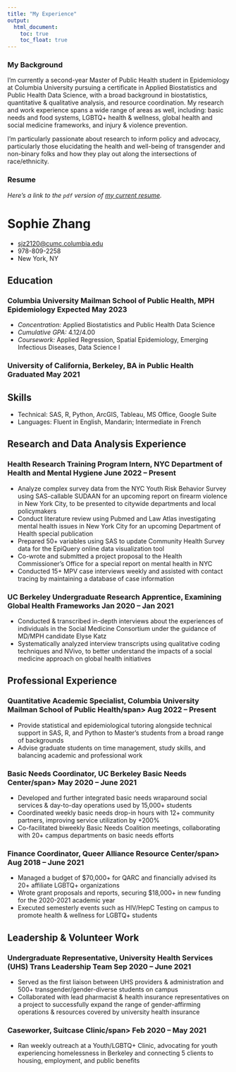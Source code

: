 ```yaml
---
title: "My Experience"
output: 
  html_document:
    toc: true
    toc_float: true
---
```


### My Background

I’m currently a second-year Master of Public Health student in Epidemiology at Columbia University pursuing a certificate in Applied Biostatistics and Public Health Data Science, with a broad background in biostatistics, quantitative & qualitative analysis, and resource coordination. My research and work experience spans a wide range of areas as well, including: basic needs and food systems, LGBTQ+ health & wellness, global health and social medicine frameworks, and injury & violence prevention. 

I'm particularly passionate about research to inform policy and advocacy, particularly those elucidating the health and well-being of transgender and non-binary folks and how they play out along the intersections of race/ethnicity. 


### Resume

*Here's a link to the `pdf` version of [my current resume](https://drive.google.com/file/d/1b2QSKWLYn_KWABWQyGyd8sXSLuAwS2Tp/view?usp=share_link).*

# Sophie Zhang

- <sjz2120@cumc.columbia.edu>
- 978-809-2258
- New York, NY


## Education

### <span>Columbia University Mailman School of Public Health, MPH Epidemiology</span> <span>Expected May 2023</span>

  - *Concentration:* Applied Biostatistics and Public Health Data Science
  - *Cumulative GPA:* 4.12/4.00
  - *Coursework:* Applied Regression, Spatial Epidemiology, Emerging Infectious Diseases, Data Science I
 
### <span>University of California, Berkeley, BA in Public Health</span> <span>Graduated May 2021</span>

  
## Skills

 - Technical: SAS, R, Python, ArcGIS, Tableau, MS Office, Google Suite
 - Languages: Fluent in English, Mandarin; Intermediate in French
 

## Research and Data Analysis Experience

### <span>Health Research Training Program Intern, NYC Department of Health and Mental Hygiene</span> <span>June 2022 -- Present</span>

 - Analyze complex survey data from the NYC Youth Risk Behavior Survey using SAS-callable SUDAAN for an upcoming report on firearm violence in New York City, to be presented to citywide departments and local policymakers
 - Conduct literature review using Pubmed and Law Atlas investigating mental health issues in New York City for an upcoming Department of Health special publication
 - Prepared 50+ variables using SAS to update Community Health Survey data for the EpiQuery online data visualization tool
 - Co-wrote and submitted a project proposal to the Health Commissioner’s Office for a special report on mental health in NYC
 - Conducted 15+ MPV case interviews weekly and assisted with contact tracing by maintaining a database of case information

### <span>UC Berkeley Undergraduate Research Apprentice, Examining Global Health Frameworks</span> <span> Jan 2020 -- Jan 2021</span>

 - Conducted & transcribed in-depth interviews about the experiences of individuals in the Social Medicine Consortium under the guidance of MD/MPH candidate Elyse Katz
 - Systematically analyzed interview transcripts using qualitative coding techniques and NVivo, to better understand the impacts of a social medicine approach on global health initiatives


## Professional Experience

### <span>Quantitative Academic Specialist, Columbia University Mailman School of Public Health/span> <span>Aug 2022 -- Present</span>

 - Provide statistical and epidemiological tutoring alongside technical support in SAS, R, and Python to Master’s students from a broad range of backgrounds
 - Advise graduate students on time management, study skills, and balancing academic and professional work

### <span>Basic Needs Coordinator, UC Berkeley Basic Needs Center/span> <span>May 2020 -- June 2021</span>

 - Developed and further integrated basic needs wraparound social services & day-to-day operations used by 15,000+ students
 - Coordinated weekly basic needs drop-in hours with 12+ community partners, improving service utilization by +200%
 - Co-facilitated biweekly Basic Needs Coalition meetings, collaborating with 20+ campus departments on basic needs efforts

### <span>Finance Coordinator, Queer Alliance Resource Center/span> <span>Aug 2018 -- June 2021</span>

 - Managed a budget of $70,000+ for QARC and financially advised its 20+ affiliate LGBTQ+ organizations
 - Wrote grant proposals and reports, securing $18,000+ in new funding for the 2020-2021 academic year
 - Executed semesterly events such as HIV/HepC Testing on campus to promote health & wellness for LGBTQ+ students

## Leadership & Volunteer Work

### <span>Undergraduate Representative, University Health Services (UHS) Trans Leadership Team</span> <span>Sep 2020 -- June 2021</span>

 - Served as the first liaison between UHS providers & administration and 500+ transgender/gender-diverse students on campus
 - Collaborated with lead pharmacist & health insurance representatives on a project to successfully expand the range of
gender-affirming operations & resources covered by university health insurance
 
### <span>Caseworker, Suitcase Clinic/span> <span>Feb 2020 -- May 2021</span>

 - Ran weekly outreach at a Youth/LGBTQ+ Clinic, advocating for youth experiencing homelessness in Berkeley and connecting 5 clients to housing, employment, and public benefits

